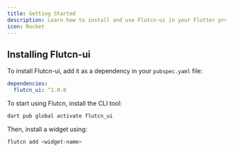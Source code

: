 ```yaml
---
title: Getting Started
description: Learn how to install and use Flutcn-ui in your Flutter projects.
icon: Rocket
---
```

## Installing Flutcn-ui

To install Flutcn-ui, add it as a dependency in your `pubspec.yaml` file:

```yaml
dependencies:
  flutcn_ui: ^1.0.0
```
To start using Flutcn, install the CLI tool:

```sh
dart pub global activate flutcn_ui
``` 
Then, install a widget using:

```sh
flutcn add <widget-name>
```